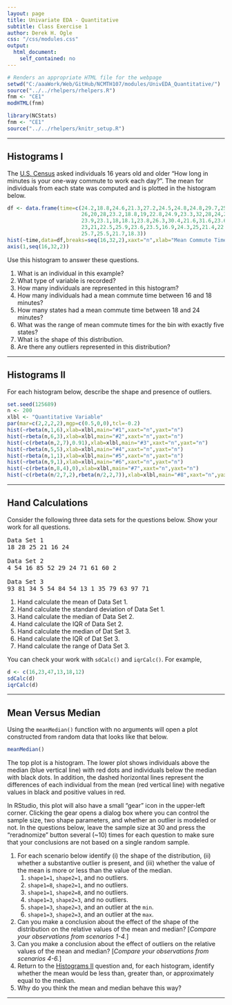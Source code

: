```yaml
---
layout: page
title: Univariate EDA - Quantitative
subtitle: Class Exercise 1
author: Derek H. Ogle
css: "/css/modules.css"
output:
  html_document:
    self_contained: no
---
```


```r
# Renders an appropriate HTML file for the webpage
setwd("C:/aaaWork/Web/GitHub/NCMTH107/modules/UnivEDA_Quantitative/")
source("../../rhelpers/rhelpers.R")
fnm <- "CE1"
modHTML(fnm)
```

```r
library(NCStats)
fnm <- "CE1"
source("../../rhelpers/knitr_setup.R")
```

----

## Histograms I

The [U.S. Census](http://www.indexmundi.com/facts/united-states/quick-facts/all-states/average-commute-time#map) asked individuals 16 years old and older "How long in minutes is your one-way commute to work each day?".  The mean for individuals from each state was computed and is plotted in the histogram below.

```r
df <- data.frame(time=c(24.2,18.8,24.6,21.3,27.2,24.5,24.8,24.8,29.7,25.9,27,
                        26,20,28,23.2,18.8,19,22.8,24.9,23.3,32,28,24,22.9,
                        23.9,23.1,18,18.1,23.8,26.3,30.4,21.6,31.6,23.6,16.9,
                        23,21,22.5,25.9,23.6,23.5,16.9,24.3,25,21.4,22.2,27.7,
                        25.7,25.5,21.7,18.3))
hist(~time,data=df,breaks=seq(16,32,2),xaxt="n",xlab="Mean Commute Time (mins)")
axis(1,seq(16,32,2))
```

Use this histogram to answer these questions.

1. What is an individual in this example?
1. What type of variable is recorded?
1. How many individuals are represented in this histogram?
1. How many individuals had a mean commute time between 16 and 18 minutes?
1. How many states had a mean commute time between 18 and 24 minutes?
1. What was the range of mean commute times for the bin with exactly five states?
1. What is the shape of this distribution.
1. Are there any outliers represented in this distribution?

----

## Histograms II

For each histogram below, describe the shape and presence of outliers.

```r
set.seed(125689)
n <- 200
xlbl <- "Quantitative Variable"
par(mar=c(2,2,2,2),mgp=c(0.5,0,0),tcl=-0.2)
hist(~rbeta(n,1,6),xlab=xlbl,main="#1",xaxt="n",yaxt="n")
hist(~rbeta(n,6,3),xlab=xlbl,main="#2",xaxt="n",yaxt="n")
hist(~c(rbeta(n,2,7),0.91),xlab=xlbl,main="#3",xaxt="n",yaxt="n")
hist(~rbeta(n,5,5),xlab=xlbl,main="#4",xaxt="n",yaxt="n")
hist(~rbeta(n,1,1),xlab=xlbl,main="#5",xaxt="n",yaxt="n")
hist(~rbeta(n,9,1),xlab=xlbl,main="#6",xaxt="n",yaxt="n")
hist(~c(rbeta(n,8,4),0),xlab=xlbl,main="#7",xaxt="n",yaxt="n")
hist(~c(rbeta(n/2,7,2),rbeta(n/2,2,7)),xlab=xlbl,main="#8",xaxt="n",yaxt="n")
```

----

## Hand Calculations

Consider the following three data sets for the questions below.  Show your work for all questions.

<pre>
Data Set 1
18 28 25 21 16 24

Data Set 2
4 54 16 85 52 29 24 71 61 60 2

Data Set 3
93 81 34 5 54 84 54 13 1 35 79 63 97 71
</pre>

1. Hand calculate the mean of Data Set 1.
1. Hand calculate the standard deviation of Data Set 1.
1. Hand calculate the median of Data Set 2.
1. Hand calculate the IQR of Data Set 2.
1. Hand calculate the median of Dat Set 3.
1. Hand calculate the IQR of Dat Set 3.
1. Hand calculate the range of Data Set 3.

You can check your work with `sdCalc()` and `iqrCalc()`.  For example,
```r
d <- c(16,23,47,13,18,12)
sdCalc(d)
iqrCalc(d)
```

----

## Mean Versus Median

Using the `meanMedian()` function with no arguments will open a plot constructed from random data that looks like that below.

```r
meanMedian()
```

The top plot is a histogram.  The lower plot shows individuals above the median (blue vertical line) with red dots and individuals below the median with black dots.  In addition, the dashed horizontal lines represent the differences of each individual from the mean (red vertical line) with negative values in black and positive values in red.

In RStudio, this plot will also have a small "gear" icon in the upper-left corner.  Clicking the gear opens a dialog box where you can control the sample size, two shape parameters, and whether an outlier is modeled or not.  In the questions below, leave the sample size at 30 and press the "reradnomize" button several (~10) times for each question to make sure that your conclusions are not based on a single random sample.

1. For each scenario below identify (i) the shape of the distribution, (ii) whether a substantive outlier is present, and (iii) whether the value of the mean is more or less than the value of the median.
    1. `shape1=1`, `shape2=1`, and no outliers.
    1. `shape1=8`, `shape2=1`, and no outliers.
    1. `shape1=1`, `shape2=8`, and no outliers.
    1. `shape1=3`, `shape2=3`, and no outliers.
    1. `shape1=3`, `shape2=3`, and an outlier at the `min`.
    1. `shape1=3`, `shape2=3`, and an outlier at the `max`.
1. Can you make a conclusion about the effect of the shape of the distribution on the relative values of the mean and median?  [*Compare your observations from scenarios 1-4.*] 
1. Can you make a conclusion about the effect of outliers on the relative values of the mean and median?  [*Compare your observations from scenarios 4-6.*]
1. Return to the [Histograms II](#histograms-ii) question and, for each histogram, identify whether the mean would be less than, greater than, or approximately equal to the median.
1. Why do you think the mean and median behave this way?

----
